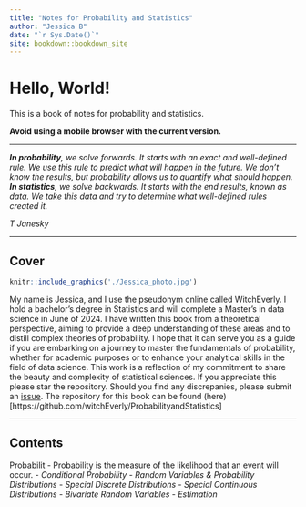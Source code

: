 ```yaml
---
title: "Notes for Probability and Statistics"
author: "Jessica B"
date: "`r Sys.Date()`"
site: bookdown::bookdown_site
---
```


# Hello, World!

This is a book of notes for probability and statistics.

**Avoid using a mobile browser with the current version.**

------------------------------------------------------------------------

***In probability**, we solve forwards. It starts with an exact and well-defined rule. We use this rule to predict what will happen in the future. We don't know the results, but probability allows us to quantify what should happen. **In statistics**, we solve backwards. It starts with the end results, known as data. We take this data and try to determine what well-defined rules created it.*

*T Janesky*

------------------------------------------------------------------------

## Cover

::: floatting
```r
knitr::include_graphics('./Jessica_photo.jpg')
```

My name is Jessica, and I use the pseudonym online called WitchEverly. I hold a bachelor's degree in Statistics and will complete a Master's in data science in June of 2024. I have written this book from a theoretical perspective, aiming to provide a deep understanding of these areas and to distill complex theories of probability. I hope that it can serve you as a guide if you are embarking on a journey to master the fundamentals of probability, whether for academic purposes or to enhance your analytical skills in the field of data science. This work is a reflection of my commitment to share the beauty and complexity of statistical sciences. If you appreciate this please star the repository. Should you find any discrepanies, please submit an [issue](https://github.com/witchEverly/ProbabilityandStatistics/issues). The repository for this book can be found (here)[https://github.com/witchEverly/ProbabilityandStatistics]
:::




------------------------------------------------------------------------

## Contents

Probabilit\index{Probability of Events}
-   Probability is the measure of the likelihood that an event will occur. \index{Counting Methods}
-   *Conditional Probability*
-   *Random Variables & Probability Distributions*
-   *Special Discrete Distributions*
-   *Special Continuous Distributions*
-   *Bivariate Random Variables*
-   *Estimation*
